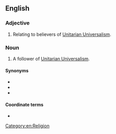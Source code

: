 ==English==

===Adjective===
{{en-adj|-}}

# Relating to believers of [[Unitarian Universalism]].

===Noun===
{{en-noun}}

# A follower of [[Unitarian Universalism]].

====Synonyms====
* {{l|en|UUer}}
* {{l|en|Universalist Unitarian}}
* {{l|en|Universal Unitarian}}

====Coordinate terms====
* {{list:religionists/en}}

[[Category:en:Religion]]